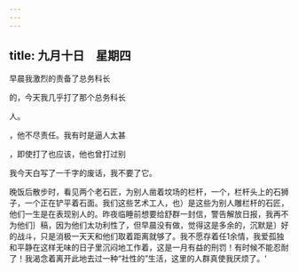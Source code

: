 ```yaml
---
---
---
```

title: 九月十日　星期四
---




早晨我激烈的责备了总务科长

的，今天我几乎打了那个总务科长

人。

，他不尽责任。我有时是逼人太甚

，即使打了也应该，他也曾打过别

我今天白写了一千字的废话，我不要了它。

晚饭后散步时，看见两个老石匠，为别人凿着坟场的栏杆，一个，栏杆头上的石狮子，一个正在铲平着石面。我们这些艺术工人，也）是这些为别人雕栏杆的石匠，他们一生是在表现别人的。昨夜临睡前想要给舒群一封信，警告解放日报，我再不为他们｝稿，因为他们太功利性了，但早晨没有做，觉得这是多余的，沉默是〕好的战斗，只是消极一天天和他们取着距离就够了。我不愿存着任1余情，我爱孤独和平静在这样无味的日子里沉闷地工作着，这是一月有益的刑罚！有时候不能忍耐了！我渴念着离开此地去过一种“社性的”生活，这里的人群真使我厌烦了。‘